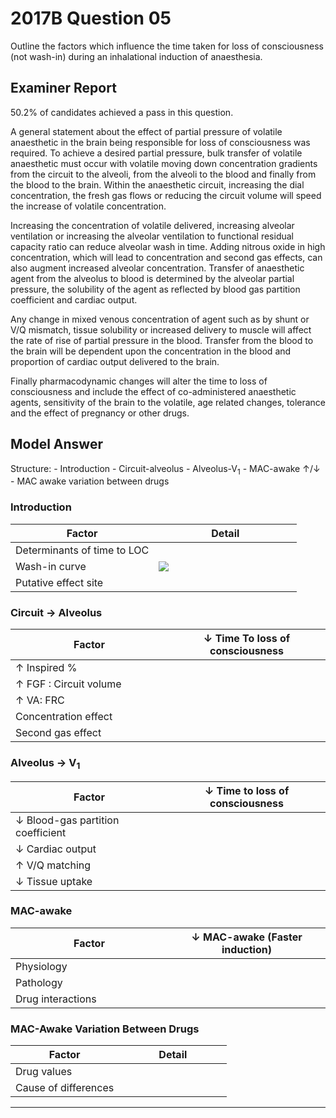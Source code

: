 # 2017B Question 05 


Outline the factors which influence the time taken for loss of consciousness (not wash-in) during an inhalational induction of anaesthesia.


## Examiner Report

50.2% of candidates achieved a pass in this question.


A general statement about the effect of partial pressure of volatile anaesthetic in the brain being responsible for loss of consciousness was required. To achieve a desired partial pressure, bulk transfer of volatile anaesthetic must occur with volatile moving down concentration gradients from the circuit to the alveoli, from the alveoli to the blood and finally from the blood to the brain.
Within the anaesthetic circuit, increasing the dial concentration, the fresh gas flows or reducing the circuit volume will speed the increase of volatile concentration.


Increasing the concentration of volatile delivered, increasing alveolar ventilation or increasing the alveolar ventilation to functional residual capacity ratio can reduce alveolar wash in time. Adding nitrous oxide in high concentration, which will lead to concentration and second gas effects, can also augment increased alveolar concentration.
Transfer of anaesthetic agent from the alveolus to blood is determined by the alveolar partial pressure, the solubility of the agent as reflected by blood gas partition coefficient and cardiac output. 

Any change in mixed venous concentration of agent such as by shunt or V/Q mismatch, tissue solubility or increased delivery to muscle will affect the rate of rise of partial pressure in the blood.
Transfer from the blood to the brain will be dependent upon the concentration in the blood and proportion of cardiac output delivered to the brain.


Finally pharmacodynamic changes will alter the time to loss of consciousness and include the effect of co-administered anaesthetic agents, sensitivity of the brain to the volatile, age related changes, tolerance and the effect of pregnancy or other drugs.

## Model Answer

Structure:
- Introduction
- Circuit-alveolus
- Alveolus-V~1~
- MAC-awake ↑/↓
- MAC awake variation between drugs

### Introduction


|Factor|Detail|
| -- | -- |
|Determinants of time to LOC|<p>1. Rate of equilibration between circuit and lungs</p><br><p>2. Rate of equilibration between lungs and vessel rich group (V~1~)</p><br><p>3. V~1~ partial pressure associated with unconsciousness (MAC-awake)</p><p>Rate of rise of alveolar partial pressure reflects rate of rise in effect site.</p>|
|Wash-in curve|<img src="resources/fa-fi.svg">|
|Putative effect site|<p>- Ascending reticular activating system, thalamus, frontal cortex</p><p>- Partial pressure correlates with that in V~1~</p><p>- Often not be included in kinetic model</p><p>- Rate of equilibration between effect site and VRG ∝:</p><p>&emsp;- Blood flow to brain per unit mass (not % cardiac output to brain)</p><p>&emsp;- 1/(brain-blood partition coefficient)</p>|

### Circuit → Alveolus


|Factor|↓ Time To loss of consciousness|
| -- | -- |
|↑ Inspired %|<p>- User-controlled</p><p>- Partly MAC-dependent: N~2~O 105%, des 6.6%, sevo 2%, iso 1.2%</p>|
|↑ FGF : Circuit volume|<p>- ↑ FGF rate (user-controlled, max ~18L/min</p><p>- ↓ CV: e.g. Mapleson F circuit cf. circle circuit</p>|
|↑ VA: FRC|<p>- ↑ VA (↑ Neonate/crying/pregnant/shock)</p><p>- ↓ FRC (↓ Supine/pregnant/obese)</p><p>- Affects soluble (e.g. Halothane) > insoluble agents (e.g. Desflurane)</p>|
|Concentration effect|<p>- Seen only with high volume carrier gases</p><p>- Switch from N~2~/O~2~ to N~2~O/O~2~</p><p>- Rapid uptake N~2~O from alveolus (BGPC 0.47), but very slow output of N~2~ (BGPC 0.014)</p><p>- Reduction in alveolar volume and pressure → Rapid inflow of N~2~O-rich fresh gas</p><p>- Accelerated ↑ FA/FI N~2~O</p>|
|Second gas effect|<p>- Rapid uptake N~2~O from alveolus, but very slow output of N~2~</p><p>- Reduction in alveolar volume → ↑ Concentration of remaining volatile</p>|

### Alveolus → V~1~


|Factor|↓ Time to loss of consciousness|
| -- | -- |
|↓ Blood-gas partition coefficient|<p>- ↓ Rate of uptake but ↑ rate of equilibration</p><p>- Drug: Iso 1.4, sevo 0.69, N~2~O 0.47, des 0.42</p><p>- Patient: ↑ If obese/lipaemic/adult, ↓ if neonate/malnourished/anaemic</p>|
|↓ Cardiac output|<p>- Affects soluble > insoluble agents</p><p>- ↓ Rate of uptake but ↑ rate of equilibration</p><p>- Drug: Halothane → Myocardial depression</p><p>- Patient: ↓ shock/elderly, ↑ neonate/pregnant/obese</p>|
|↑ V/Q matching|<p>- ↓ Dilution of volatile-containing blood with shunt blood</p><p>- Affects insoluble > soluble agents</p><p>- Note volatile anaesthetics → Impaired HPV → Impaired V/Q matching</p>|
|↓ Tissue uptake|<p>(→ ↑ Mixed venous partial pressure → ↓ Rate of uptake but ↑ rate of equilibration)</p><p>- ↓ Tissue volume (↑ obese/pregnant) – muscle most important</p><p>- ↓ Tissue-blood partition coefficient</p><p>&emsp;- Muscle-blood: N~2~O 1.2, des 1.9, iso 2.9m sevo 3.1</p><p>&emsp;- Fat-blood: N~2~O 2.3, des 27, iso 45, sevo 48</p><p>- ↓ Tissue blood flow (↑ obese/pregnant/neonate, ↓ shock/elderly)</p>|

### MAC-awake


|Factor|↓ MAC-awake (Faster induction)|↑ MAC-awake (Slower induction)|
| -- | -- |
|Physiology|<p>- Age: Neonate, elderly</p><p>- Pregnancy: ↓ 30% (progesterone)</p><p>- Obesity: Inflammatory cytokines</p>|<p>- Age: Max at 6 months then ↓ 6% per decade</p><p>- Red hair</p>|
|Pathology|<p>- ↓ MAP (≤40mmHg)</p><p>- ↓ PO~2~ (≤40mmHg)</p><p>- ↑ PCO~2~ (>60mmHg sedation, >80mmHg anaesthesia)</p><p>- ↓ Temp</p><p>- ↓ PH</p><p>- ↓ [Na^+^]</p>|<p>- ↑ Temp</p><p>- ↑ [Na^+^]</p>|
|Drug interactions|<p>- Acute depressants: Propofol, barbiturates, benzodiazepines, opioids, local anaesthetics, Mg2+</p><p>- Chronic stimulant: (e.g. Amphetamines)</p>|<p>- Acute stimulant</p><p>- Chronic depressant</p>|


### MAC-Awake Variation Between Drugs


|Factor|Detail|
| -- | -- |
|Drug values|<p>- Isoflurane 0.45 MAC</p><p>- Sevoflurane 0.36 MAC</p><p>- Desflurane 0.4 MAC</p><p>- Halothane 0.53 MAC</p><p>- N~2~O 0.64 MAC</p>|
|Cause of differences|<p>- ?Differential effects</p><p>&emsp;- Unconsciousness: Reticular activating system, thalamus, (frontal) cortex</p><p>&emsp;- Immobility: Spinal cord</p>|


--- 

